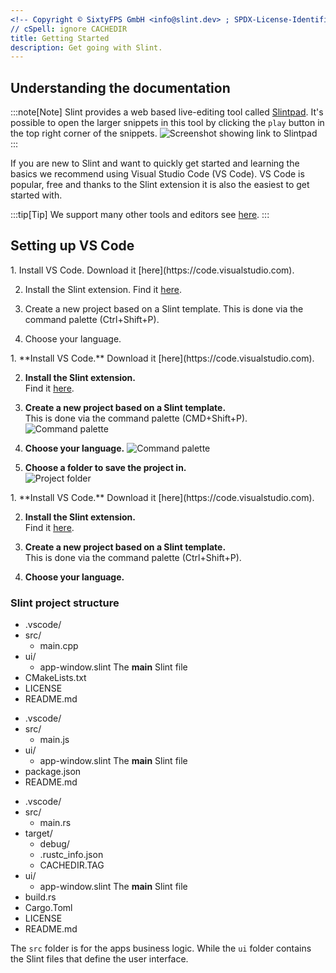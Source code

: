 ```yaml
---
<!-- Copyright © SixtyFPS GmbH <info@slint.dev> ; SPDX-License-Identifier: MIT -->
// cSpell: ignore CACHEDIR
title: Getting Started
description: Get going with Slint.
---
```



## Understanding the documentation

:::note[Note]
Slint provides a web based live-editing tool called [Slintpad](https://slintpad.com). It's 
possible to open the larger snippets in this tool by clicking the `play` button in the top right 
corner of the snippets.
![Screenshot showing link to Slintpad](../../../assets/getting-started/run-in-slintpad.webp)
:::

If you are new to Slint and want to quickly get started and learning the basics we recommend 
using Visual Studio Code (VS Code). VS Code is popular, free and thanks to the Slint extension 
it is also the easiest to get started with.

:::tip[Tip]
We support many other tools and editors see [here](https://github.com/slint-ui/slint/blob/master/editors/README.md#editors).
:::


## Setting up VS Code


<Tabs syncKey="dev-platform">
<TabItem label="Windows" icon="seti:windows">
<Steps>
1. Install VS Code. 
Download it [here](https://code.visualstudio.com).

2. Install the Slint extension.
Find it [here](https://marketplace.visualstudio.com/items?itemName=Slint.slint).

3. Create a new project based on a Slint template.
This is done via the command palette (Ctrl+Shift+P).

4. Choose your language.

</Steps>
</TabItem>
<TabItem label="macOS" icon="apple">
<Steps>
1. **Install VS Code.**   
Download it [here](https://code.visualstudio.com).

2. **Install the Slint extension.**  
Find it [here](https://marketplace.visualstudio.com/items?itemName=Slint.slint).

3. **Create a new project based on a Slint template.**  
This is done via the command palette (CMD+Shift+P).
![Command palette](../../../assets/getting-started/macos-vscode-template-1.webp)

4. **Choose your language.**
![Command palette](../../../assets/getting-started/macos-vscode-template-3.webp)

5. **Choose a folder to save the project in.**  
![Project folder](../../../assets/getting-started/macos-vscode-template-2.webp)

</Steps>
</TabItem>
<TabItem label="Linux" icon="linux">
<Steps>
1. **Install VS Code.**  
Download it [here](https://code.visualstudio.com).

2. **Install the Slint extension.**  
Find it [here](https://marketplace.visualstudio.com/items?itemName=Slint.slint).

3. **Create a new project based on a Slint template.**  
This is done via the command palette (Ctrl+Shift+P).

4. **Choose your language.**  
</Steps>
</TabItem>

</Tabs>


### Slint project structure


<Tabs syncKey="dev-language">
<TabItem label="C++">

<FileTree>

- .vscode/
- src/
  - main.cpp
- ui/
  - app-window.slint  The **main** Slint file
- CMakeLists.txt
- LICENSE
- README.md

</FileTree>

</TabItem>
<TabItem label="NodeJS">


<FileTree>

- .vscode/
- src/
  - main.js
- ui/
  - app-window.slint  The **main** Slint file
- package.json
- README.md

</FileTree>
</TabItem>
<TabItem label="Rust">

<FileTree>

- .vscode/
- src/
  - main.rs
- target/
  - debug/
  - .rustc_info.json
  - CACHEDIR.TAG
- ui/
  - app-window.slint  The **main** Slint file
- build.rs
- Cargo.Toml
- LICENSE
- README.md

</FileTree>

</TabItem>
</Tabs>

The `src` folder is for the apps business logic. While the `ui` folder contains the Slint files that define the user interface.
